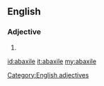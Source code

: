 ==English==

===Adjective===
{{head|en}}
# {{alternative form of|abaxial|lang=en}}

[[Category:English adjectives]]

[[id:abaxile]]
[[it:abaxile]]
[[my:abaxile]]